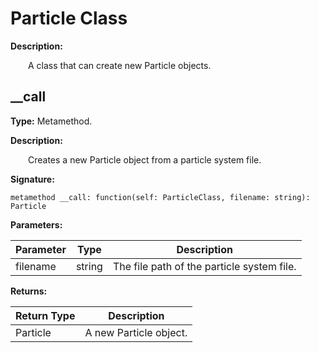 
# Particle Class

**Description:**

&emsp;&emsp;A class that can create new Particle objects.

## __call

**Type:** Metamethod.

**Description:**

&emsp;&emsp;Creates a new Particle object from a particle system file.

**Signature:**
```tl
metamethod __call: function(self: ParticleClass, filename: string): Particle
```

**Parameters:**

| Parameter | Type | Description |
| --- | --- | --- |
| filename | string | The file path of the particle system file. |

**Returns:**

| Return Type | Description |
| --- | --- |
| Particle | A new Particle object. |
